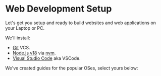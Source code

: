 
# Web Development Setup

Let's get you setup and ready to build websites and web applications on your
Laptop or PC.

We'll install:

- [Git](https://git-scm.com/) VCS.
- [Node.js v18](https://nodejs.org/) via [nvm](https://github.com/nvm-sh/nvm).
- [Visual Studio Code](https://code.visualstudio.com/) aka VSCode.

We've created guides for the popular OSes, select yours below:

<Cards num="1">
  <Card title="Windows 10 & 11" arrow="true" href="/web-development/windows" />
  <Card title="Ubuntu" arrow="true" href="/web-development/ubuntu" />
  <Card title="Mac OS" arrow="true" href="/web-development/macos" />
  <Card title="ChromeOS" arrow="true" href="/web-development/chromeos" />
</Cards>
